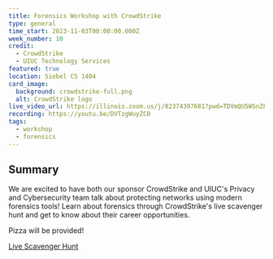 ```yaml
---
title: Forensics Workshop with CrowdStrike
type: general
time_start: 2023-11-03T00:00:00.000Z
week_number: 10
credit:
  - CrowdStrike
  - UIUC Technology Services
featured: true
location: Siebel CS 1404
card_image:
  background: crowdstrike-full.png
  alt: CrowdStrike logo
live_video_url: https://illinois.zoom.us/j/82374397681?pwd=TDVmQU5WSnZFQXhoMG9oMFpOUzRzQT09
recording: https://youtu.be/DVTzgWuyZC0
tags:
  - workshop
  - forensics
---
```

## Summary

We are excited to have both our sponsor CrowdStrike and UIUC's Privacy and Cybersecurity team talk about protecting networks using modern forensics tools! Learn about forensics through CrowdStrike's live scavenger hunt and get to know about their career opportunities.

Pizza will be provided!

<a href="https://falcon.events/landing#H5M4" class="button btn-primary">Live Scavenger Hunt</a>